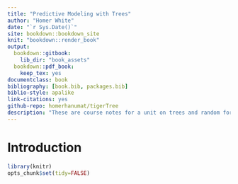 ```yaml
--- 
title: "Predictive Modeling with Trees"
author: "Homer White"
date: "`r Sys.Date()`"
site: bookdown::bookdown_site
knit: "bookdown::render_book"
output:
  bookdown::gitbook:
    lib_dir: "book_assets"
  bookdown::pdf_book:
    keep_tex: yes
documentclass: book
bibliography: [book.bib, packages.bib]
biblio-style: apalike
link-citations: yes
github-repo: homerhanumat/tigerTree
description: "These are course notes for a unit on trees and random forests."
---
```


# Introduction

```r
library(knitr)
opts_chunk$set(tidy=FALSE)
```

